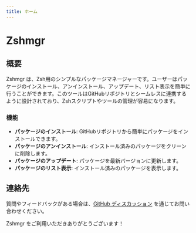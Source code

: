 ```yaml
---
title: ホーム
---
```



<div className="flex flex-wrap justify-center items-center gap-2 md:gap-4">
  <Logo width="152" height="152" />
  <h1 className="headline italic text-4xl font-bold">Zshmgr</h1>
</div>

## 概要

Zshmgr は、Zsh用のシンプルなパッケージマネージャーです。ユーザーはパッケージのインストール、アンインストール、アップデート、リスト表示を簡単に行うことができます。このツールはGitHubリポジトリとシームレスに連携するように設計されており、Zshスクリプトやツールの管理が容易になります。

### 機能

- **パッケージのインストール**: GitHubリポジトリから簡単にパッケージをインストールできます。
- **パッケージのアンインストール**: インストール済みのパッケージをクリーンに削除します。
- **パッケージのアップデート**: パッケージを最新バージョンに更新します。
- **パッケージのリスト表示**: インストール済みのパッケージを表示します。

## 連絡先

質問やフィードバックがある場合は、[GitHub ディスカッション](https://github.com/fun117/zshmgr/discussions) を通じてお問い合わせください。

Zshmgr をご利用いただきありがとうございます！